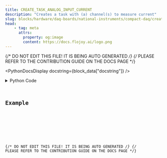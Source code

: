```yaml
---
title: CREATE_TASK_ANALOG_INPUT_CURRENT
description: "Creates a task with (a) channel(s) to measure current"
slug: blocks/hardware/daq-boards/national-instruments/compact-daq/create-task-analog-input-current
head:
    - tag: meta
      attrs:
        property: og:image
        content: https://docs.flojoy.ai/logo.png
---
```


{/* DO NOT EDIT THIS FILE! IT IS BEING AUTO GENERATED */}
{/* PLEASE REFER TO THE CONTRIBUTION GUIDE ON THE DOCS PAGE */}


<PythonDocsDisplay docstring={block_data["docstring"]} />
<details>
<summary>Python Code</summary>



<Code code={pythonCode} lang="py" wrap theme="dracula" />

[Find this Flojoy Block on GitHub](https://github.com/flojoy-ai/blocks/blob/main/blocks/HARDWARE/DAQ_BOARDS/NATIONAL_INSTRUMENTS/COMPACT_DAQ/CREATE_TASK_ANALOG_INPUT_CURRENT/CREATE_TASK_ANALOG_INPUT_CURRENT.py)

</details>

## Example


<GetHelpWidget />


<AppDisplay app={app} blockName="CREATE_TASK_ANALOG_INPUT_CURRENT" client:visible />


<Example />

{/* DO NOT EDIT THIS FILE! IT IS BEING AUTO GENERATED */}
{/* PLEASE REFER TO THE CONTRIBUTION GUIDE ON THE DOCS PAGE */}
